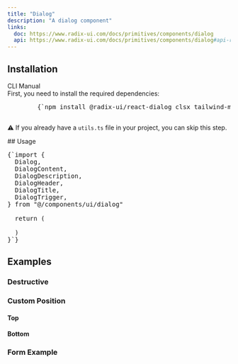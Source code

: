 ```yaml
---
title: "Dialog"
description: "A dialog component"
links:
  doc: https://www.radix-ui.com/docs/primitives/components/dialog
  api: https://www.radix-ui.com/docs/primitives/components/dialog#api-reference
---
```


<ComponentPreview name="dialog-demo" />

## Installation
<CliCodeTabs>

<TabsList>
  <TabsTrigger value="cli">CLI</TabsTrigger>
  <TabsTrigger value="manual">Manual</TabsTrigger>
</TabsList>
<TabsContent value="cli">
<CliCodeTabs>
  <CodeCommands componentName="dialog"/>
</CliCodeTabs>
</TabsContent>
<TabsContent value="manual">
<div className="not-prose px-4 md:px-0">
  <Step>
    <StepItem title="Install Dependencies">
      First, you need to install the required dependencies:
      <Pre className="language-bash">
        {`npm install @radix-ui/react-dialog clsx tailwind-merge`}
      </Pre>
    </StepItem>
    <StepItem title="Create utils.ts">
      <ComponentUtilsText />
      <ComponentUtils />
      <p className="text-gray-600 mt-2">
        ⚠️ If you already have a <code>utils.ts</code> file in your project, you can skip this step.
      </p>
    </StepItem>
    <StepItem title="Create Dialog Component">
      <ComponentSource name="dialog-demo" />
    </StepItem>
  </Step>
</div>
</TabsContent>
</CliCodeTabs>
## Usage

<Pre className="language-tsx">
{`import {
  Dialog,
  DialogContent,
  DialogDescription,
  DialogHeader,
  DialogTitle,
  DialogTrigger,
} from "@/components/ui/dialog"

  return (
    <Dialog>
      <DialogTrigger>Open</DialogTrigger>
      <DialogContent>
        <DialogHeader>
          <DialogTitle>Are you absolutely sure?</DialogTitle>
          <DialogDescription>
            This action cannot be undone. This will permanently delete your account
            and remove your data from our servers.
          </DialogDescription>
        </DialogHeader>
      </DialogContent>
    </Dialog>
  )
}`}
</Pre>

## Examples

### Destructive

<ComponentPreview name="dialog-demo" variant="destructive" />

### Custom Position

#### Top

<ComponentPreview name="dialog-demo" variant="top" />

#### Bottom

<ComponentPreview name="dialog-demo" variant="bottom" />

### Form Example

<ComponentPreview name="dialog-demo" variant="form" />
